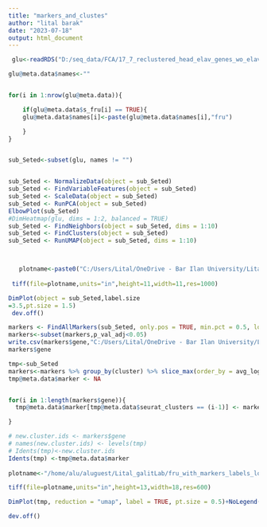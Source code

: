 ```yaml
---
title: "markers_and_clustes"
author: "lital barak"
date: "2023-07-18"
output: html_document
---
```

```r
 glu<-readRDS("D:/seq_data/FCA/17_7_reclustered_head_elav_genes_wo_elav_labels.rds")

glu@meta.data$names<-""


for(i in 1:nrow(glu@meta.data)){

    if(glu@meta.data$s_fru[i] == TRUE){
    glu@meta.data$names[i]<-paste(glu@meta.data$names[i],"fru")

    }
}


sub_Seted<-subset(glu, names != "")


sub_Seted <- NormalizeData(object = sub_Seted)
sub_Seted <- FindVariableFeatures(object = sub_Seted)
sub_Seted <- ScaleData(object = sub_Seted)
sub_Seted <- RunPCA(object = sub_Seted)
ElbowPlot(sub_Seted)
#DimHeatmap(glu, dims = 1:2, balanced = TRUE)
sub_Seted <- FindNeighbors(object = sub_Seted, dims = 1:10)
sub_Seted <- FindClusters(object = sub_Seted)
sub_Seted <- RunUMAP(object = sub_Seted, dims = 1:10)



   plotname<-paste0("C:/Users/Lital/OneDrive - Bar Ilan University/Lital/weekly presentation/16.7.23/fru_reclustred.tiff")
  
 tiff(file=plotname,units="in",height=11,width=11,res=1000)

DimPlot(object = sub_Seted,label.size
=3.5,pt.size = 1.5)
 dev.off()

markers <- FindAllMarkers(sub_Seted, only.pos = TRUE, min.pct = 0.5, logfc.threshold = 1)
markers<-subset(markers,p_val_adj<0.05)
write.csv(markers$gene,"C:/Users/Lital/OneDrive - Bar Ilan University/Lital/weekly presentation/16.7.23/fru_pos_marker.csv")
markers$gene
```


```r
tmp<-sub_Seted
markers<-markers %>% group_by(cluster) %>% slice_max(order_by = avg_log2FC, n = 2)
tmp@meta.data$marker <- NA


for(i in 1:length(markers$gene)){
  tmp@meta.data$marker[tmp@meta.data$seurat_clusters == (i-1)] <- markers$gene[i]

}

# new.cluster.ids <- markers$gene
# names(new.cluster.ids) <- levels(tmp)
# Idents(tmp)<-new.cluster.ids
Idents(tmp) <-tmp@meta.data$marker
 
plotname<-"/home/alu/aluguest/Lital_galitLab/fru_with_markers_labels_log_fold.tiff"

tiff(file=plotname,units="in",height=13,width=18,res=600)

DimPlot(tmp, reduction = "umap", label = TRUE, pt.size = 0.5)+NoLegend()

dev.off()

```

